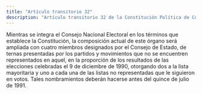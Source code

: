 ```yaml
---
title: "Artículo transitorio 32"
description: "Artículo transitorio 32 de la Constitución Política de Colombia"
---
```


Mientras se integra el Consejo Nacional Electoral en los términos que establece la Constitución, la composición actual de este órgano será ampliada con cuatro miembros designados por el Consejo de Estado, de ternas presentadas por los partidos y movimientos que no se encuentren representados en aquel, en la proporción de los resultados de las elecciones celebradas el 9 de diciembre de 1990, otorgando dos a la lista mayoritaria y uno a cada una de las listas no representadas que le siguieron en votos. Tales nombramientos deberán hacerse antes del quince de julio de 1991.
